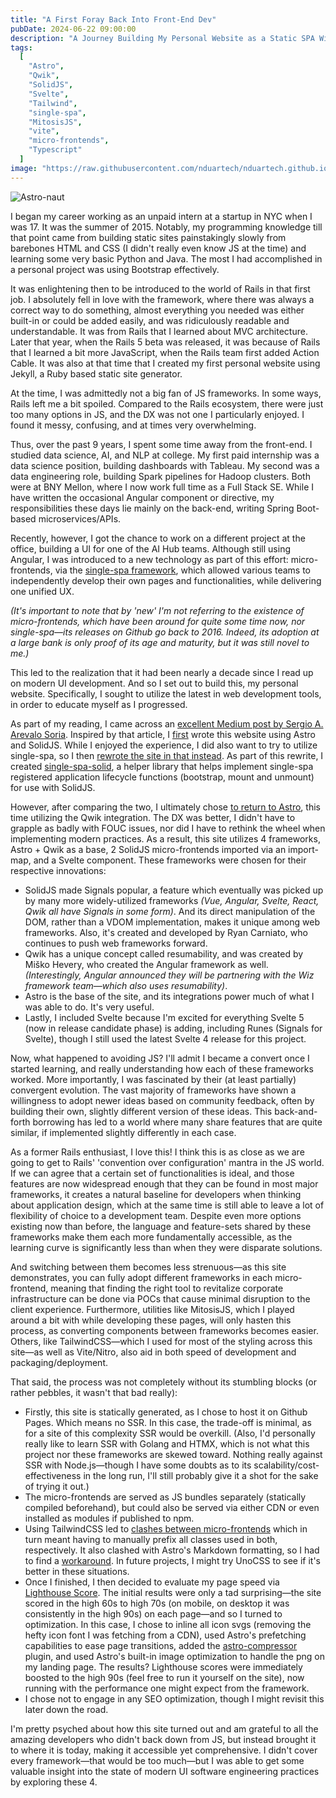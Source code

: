 ```yaml
---
title: "A First Foray Back Into Front-End Dev"
pubDate: 2024-06-22 09:00:00
description: "A Journey Building My Personal Website as a Static SPA With Micro-Frontends"
tags:
  [
    "Astro",
    "Qwik",
    "SolidJS",
    "Svelte",
    "Tailwind",
    "single-spa",
    "MitosisJS",
    "vite",
    "micro-frontends",
    "Typescript"
  ]
image: "https://raw.githubusercontent.com/nduartech/nduartech.github.io/master/packages/host/src/assets/astronaut.png"
---
```


<Image src={astronaut} alt="Astro-naut" class="w-1/4 h-1/4 mt-7 mb-7 rounded-r-3xl float-start mr-7"></Image>

<div class="reset-tw">
I began my career working as an unpaid intern at a startup in NYC when I was 17. It was the summer of 2015. Notably, my programming knowledge till that point came from building static sites painstakingly slowly from barebones HTML and CSS (I didn't really even know JS at the time) and learning some very basic Python and Java. The most I had accomplished in a personal project was using Bootstrap effectively.

It was enlightening then to be introduced to the world of Rails in that first job. I absolutely fell in love with the framework, where there was always a correct way to do something, almost everything you needed was either built-in or could be added easily, and was ridiculously readable and understandable. It was from Rails that I learned about MVC architecture. Later that year, when the Rails 5 beta was released, it was because of Rails that I learned a bit more JavaScript, when the Rails team first added Action Cable. It was also at that time that I created my first personal website using Jekyll, a Ruby based static site generator.

At the time, I was admittedly not a big fan of JS frameworks. In some ways, Rails left me a bit spoiled. Compared to the Rails ecosystem, there were just too many options in JS, and the DX was not one I particularly enjoyed. I found it messy, confusing, and at times very overwhelming.

Thus, over the past 9 years, I spent some time away from the front-end. I studied data science, AI, and NLP at college. My first paid internship was a data science position, building dashboards with Tableau. My second was a data engineering role, building Spark pipelines for Hadoop clusters. Both were at BNY Mellon, where I now work full time as a Full Stack SE. While I have written the occasional Angular component or directive, my responsibilities these days lie mainly on the back-end, writing Spring Boot-based microservices/APIs.

Recently, however, I got the chance to work on a different project at the office, building a UI for one of the AI Hub teams. Although still using Angular, I was introduced to a new technology as part of this effort: micro-frontends, via the [single-spa framework](https://single-spa.js.org/), which allowed various teams to independently develop their own pages and functionalities, while delivering one unified UX.

_(It's important to note that by 'new' I'm not referring to the existence of micro-frontends, which have been around for quite some time now, nor single-spa—its releases on Github go back to 2016. Indeed, its adoption at a large bank is only proof of its age and maturity, but it was still novel to me.)_

This led to the realization that it had been nearly a decade since I read up on modern UI development. And so I set out to build this, my personal website. Specifically, I sought to utilize the latest in web development tools, in order to educate myself as I progressed.

As part of my reading, I came across an [excellent Medium post by Sergio A. Arevalo Soria](https://medium.com/@sergio.a.soria/setting-up-micro-frontends-with-astro-and-ecma-script-modules-137340d2c520). Inspired by that article, I [first](https://github.com/nduartech/monorepo-v1) wrote this website using Astro and SolidJS. While I enjoyed the experience, I did also want to try to utilize single-spa, so I then [rewrote the site in that instead](https://github.com/nduartech/nduartech.github.io/tree/single-spa). As part of this rewrite, I created [single-spa-solid](https://github.com/nduartech/single-spa-solid), a helper library that helps implement single-spa registered application lifecycle functions (bootstrap, mount and unmount) for use with SolidJS.

However, after comparing the two, I ultimately chose [to return to Astro](https://github.com/nduartech/nduartech.github.io/tree/master), this time utilizing the Qwik integration. The DX was better, I didn't have to grapple as badly with FOUC issues, nor did I have to rethink the wheel when implementing modern practices. As a result, this site utilizes 4 frameworks, Astro + Qwik as a base, 2 SolidJS micro-frontends imported via an import-map, and a Svelte component. These frameworks were chosen for their respective innovations:


- SolidJS made Signals popular, a feature which eventually was picked up by many more widely-utilized frameworks <i>(Vue, Angular, Svelte, React, Qwik all have Signals in some form)</i>. And its direct manipulation of the DOM, rather than a VDOM implementation, makes it unique among web frameworks. Also, it's created and developed by Ryan Carniato, who continues to push web frameworks forward.
- Qwik has a unique concept called resumability, and was created by Miško Hevery, who created the Angular framework as well. <i>(Interestingly, Angular announced they will be partnering with the Wiz framework team—which also uses resumability)</i>.
- Astro is the base of the site, and its integrations power much of what I was able to do. It's very useful.
- Lastly, I included Svelte because I'm excited for everything Svelte 5 (now in release candidate phase) is adding, including Runes (Signals for Svelte), though I still used the latest Svelte 4 release for this project.

Now, what happened to avoiding JS? I'll admit I became a convert once I started learning, and really understanding how each of these frameworks worked. More importantly, I was fascinated by their (at least partially) convergent evolution. The vast majority of frameworks have shown a willingness to adopt newer ideas based on community feedback, often by building their own, slightly different version of these ideas. This back-and-forth borrowing has led to a world where many share features that are quite similar, if implemented slightly differently in each case.

As a former Rails enthusiast, I love this! I think this is as close as we are going to get to Rails' 'convention over configuration' mantra in the JS world. If we can agree that a certain set of functionalities is ideal, and those features are now widespread enough that they can be found in most major frameworks, it creates a natural baseline for developers when thinking about application design, which at the same time is still able to leave a lot of flexibility of choice to a development team. Despite even more options existing now than before, the language and feature-sets shared by these frameworks make them each more fundamentally accessible, as the learning curve is significantly less than when they were disparate solutions.

And switching between them becomes less strenuous—as this site demonstrates, you can fully adopt different frameworks in each micro-frontend, meaning that finding the right tool to revitalize corporate infrastructure can be done via POCs that cause minimal disruption to the client experience. Furthermore, utilities like MitosisJS, which I played around a bit with while developing these pages, will only hasten this process, as converting components between frameworks becomes easier. Others, like TailwindCSS—which I used for most of the styling across this site—as well as Vite/Nitro, also aid in both speed of development and packaging/deployment.

That said, the process was not completely without its stumbling blocks (or rather pebbles, it wasn't that bad really):

- Firstly, this site is statically generated, as I chose to host it on Github Pages. Which means no SSR. In this case, the trade-off is minimal, as for a site of this complexity SSR would be overkill. (Also, I'd personally really like to learn SSR with Golang and HTMX, which is not what this project nor these frameworks are skewed toward. Nothing really against SSR with Node.js—though I have some doubts as to its scalability/cost-effectiveness in the long run, I'll still probably give it a shot for the sake of trying it out.)
- The micro-frontends are served as JS bundles separately (statically compiled beforehand), but could also be served via either CDN or even installed as modules if published to npm.
- Using TailwindCSS led to [clashes between micro-frontends](https://github.com/tailwindlabs/tailwindcss/discussions/6829) which in turn meant having to manually prefix all classes used in both, respectively. It also clashed with Astro's Markdown formatting, so I had to find a [workaround](https://www.swyx.io/tailwind-unreset). In future projects, I might try UnoCSS to see if it's better in these situations.
- Once I finished, I then decided to evaluate my page speed via [Lighthouse Score](https://pagespeed.web.dev/). The initial results were only a tad surprising—the site scored in the high 60s to high 70s (on mobile, on desktop it was consistently in the high 90s) on each page—and so I turned to optimization. In this case, I chose to inline all icon svgs (removing the hefty icon font I was fetching from a CDN), used Astro's prefetching capabilities to ease page transitions, added the [astro-compressor](https://github.com/sondr3/astro-compressor) plugin, and used Astro's built-in image optimization to handle the png on my landing page. The results? Lighthouse scores were immediately boosted to the high 90s (feel free to run it yourself on the site), now running with the performance one might expect from the framework.
- I chose not to engage in any SEO optimization, though I might revisit this later down the road.

I'm pretty psyched about how this site turned out and am grateful to all the amazing developers who didn't back down from JS, but instead brought it to where it is today, making it accessible yet comprehensive. I didn't cover every framework—that would be too much—but I was able to get some valuable insight into the state of modern UI software engineering practices by exploring these 4.
</div>
